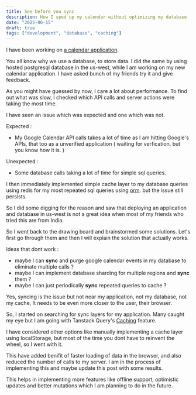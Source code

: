 ```yaml
---
title: See before you sync
description: How I sped up my calendar without optimizing my database
date: "2025-06-15"
draft: true
tags: ["development", "database", "caching"]
---
```


I have been working on [a calendar application](https://github.com/nandan-varma/friday).

You all know why we use a database, to store data.
I did the same by using hosted postgresql database in the us-west, while I am working on my new calendar application. I have asked bunch of my friends try it and give feedback.

As you might have guessed by now, I care a lot about performance. To find out what was slow, I checked which API calls and server actions were taking the most time.

I have seen an issue which was expected and one which was not.

Expected :
- My Google Calendar API calls takes a lot of time as I am hitting Google's APIs, that too as a unverified application ( waiting for verfication. but you know how it is. )  

Unexpected :
- Some database calls taking a lot of time for simple sql queries.

I then immediately implemented simple cache layer to my database queries using redis for my most repeated sql queries using [orm](https://orm.drizzle.team/docs/cache).
but the issue still persists.

So I did some digging for the reason and saw that deploying an application and database in us-west is not a great idea when most of my friends who tried this are from India.

So I went back to the drawing board and brainstormed some solutions. Let's first go through them and then I will explain the solution that actually works.

Ideas that dont work :
- maybe I can **sync** and purge google calendar events in my database to eliminate multiple calls ?
- maybe I can implement database sharding for multiple regions and **sync** them ?
- maybe I can just periodically **sync** repeated queries to cache ?

Yes, syncing is the issue but not near my application, not my database, not my cache, It needs to be even more closer to the user, their browser.

So, I started on searching for sync layers for my application. Many caught my eye but I am going with Tanstack Query's [Caching](https://tanstack.com/query/v4/docs/framework/react/guides/caching) feature.

I have considered other options like manually implementing a cache layer using localStorage, but most of the time you dont have to reinvent the wheel, so I went with it.

This have added benifit of faster loading of data in the browser, and also reduced the number of calls to my server.
I am in the process of implementing this and maybe update this post with some results.

This helps in implementing more features like offline support, optimistic updates and better mutations which I am planning to do in the future.